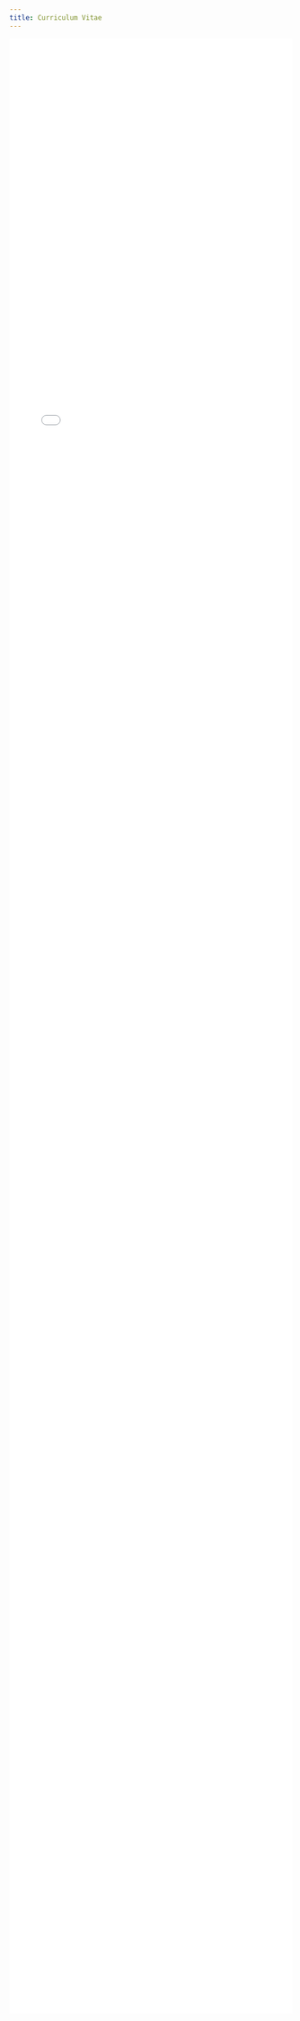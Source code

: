 ```yaml
---
title: Curriculum Vitae
---
```


```{=html}
<embed src="pdf/ALewisCV_15Aug2025.pdf" width="100%", height = "90%" />
```
